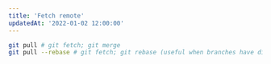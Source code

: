 ```yaml
---
title: 'Fetch remote'
updatedAt: '2022-01-02 12:00:00'
---
```


```bash
git pull # git fetch; git merge
git pull --rebase # git fetch; git rebase (useful when branches have diverged)
```
